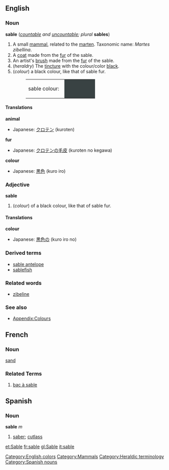 {{wikipedia}}
==English==

===Noun===
'''sable''' (''[[countable]] and [[uncountable]]; plural'' '''sables''')

#A small [[mammal]], related to the [[marten]].  Taxonomic name: ''Martes zibellina''.
#A [[coat]] made from the [[fur]] of the sable.
#An artist's [[brush]] made from the [[fur]] of the sable.
#(''heraldry'') The [[tincture]] with the colour/color [[black]].
#(''colour'') a black colour, like that of sable fur.
#:<table><tr><td>sable colour: &nbsp;</td><td bgcolor="#394243" width="80">&nbsp; </td></tr></table>

====Translations====

'''animal'''
{{top}}
*Japanese: [[クロテン]] (kuroten)
{{mid}}
{{bottom}}

'''fur'''
{{top}}
*Japanese: [[クロテンの毛皮]] (kuroten no kegawa)
{{mid}}
{{bottom}}

'''colour'''
{{top}}
*Japanese: [[黒色]] (kuro iro)
{{mid}}
{{bottom}}

===Adjective===
'''sable'''
#(''colour'') of a black colour, like that of sable fur.

====Translations====
'''colour'''
{{top}}
*Japanese: [[黒色]]の (kuro iro no)
{{mid}}
{{bottom}}

===Derived terms===
*[[sable antelope]]
*[[sablefish]]

===Related words===
*[[zibeline]]

===See also===
*[[Wiktionary_Appendix:Colours|Appendix:Colours]]

[[Category:English colors]]
[[Category:Mammals]]


==French==
===Noun===
[[sand]]
===Related Terms===
# [[bac à sable]]

== Spanish == 
=== Noun === 
'''sable''' ''m'' 
# [[saber]]; [[cutlass]]

[[Category:Heraldic terminology]]
[[Category:Spanish nouns]]

[[et:Sable]]
[[fr:sable]]
[[gl:Sable]]
[[it:sable]]